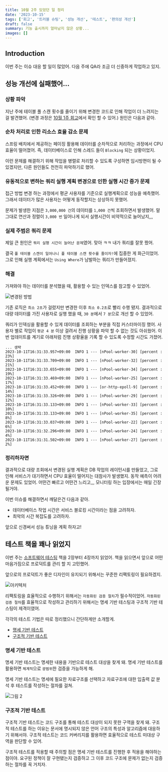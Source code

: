 ```yaml
---
title: 10월 2주 있었던 일 정리
date: '2023-10-15'
tags: ['회고', '트러블 슈팅', '성능 개선', '테스트', '편의성 개선']
draft: false
summary: 기능 출시까지 얼마남지 않은 상황...
images: []
---
```


## Introduction

이번 주는 이슈 대응 할 일이 많았어. 다음 주에 QA라 조금 더 신중하게 작업하고 있지.

<TOCInline toc={props.toc} exclude="Introduction" />

## 성능 개선에 실패했어...

### 상황 파악

지난 주에 테이블 풀 스캔 횟수를 줄이기 위해 변경한 코드로 인해 작업이 더 느려지는 걸 발견했어.
(변경 과정은 [10월 1주 회고](https://tis-blog.vercel.app/blog/reminiscence/10m1w)에서 확인 할 수 있어.)
원인은 다음과 같아.

### 순차 처리로 인한 리소스 효율 감소 문제

스프링 배치에서 제공하는 페이징 활용해 데이터를 순차적으로 처리하는 과정에서 CPU 효율이 떨어졌어.
즉, 데이터베이스로 인해 스레드 들이 `Blocking` 되는 상황이었지.

이런 문제를 해결하기 위해 작업을 병렬로 처리할 수 있도록 구성하면 임시방편이 될 수 있겠지만, 다른 원인들도 천천히 파악하기로 했어.

### 유동적으로 변하는 쿼리 실행 계획 변경으로 인한 실행 시간 증가 문제

접근 방법 변경 하는 과정에서 평균 사용자를 기준으로 실행계획으로 성능을 예측했어.
그래서 데이터가 많은 사용자는 어떻게 동작할지는 상상하지 못했어.

문제가 발생한 지점은 `3,000,000 건`의 데이터를 `1,000 건`씩 조회하면서 발생했어.
말 그대로 연산과 정렬이 `3,000 번` 일어나게 되서 실행시간이 비약적으로 늘어났지,,,

### 실제 주범은 쿼리 문제

제일 큰 원인은 `쿼리 실행 시간이 늘어난 문제`였어.
맞아 ㅋㅋ 내가 쿼리를 잘못 짰어.

결국 `풀 테이블 스캔이 일어나니 풀 테이블 스캔 횟수를 줄이자!`에 집중한 게 화근이었어.
그로 인해 실행 계획에서는 `Using Where`가 남발하는 쿼리가 만들어졌지.

### 해결

가져와야 하는 데이터를 분석했을 때, 활용할 수 있는 인덱스를 참고할 수 있었어.

![변경된 방법](/static/images/10m1w/1.png)

기존 로직은 `최소 2초`가 걸렸지만 변경한 이후 `최소 0.2초`로 빨리 수행 됐지.
결과적으로 대량 데이터를 가진 사용자로 실행 했을 때, `30 분`에서 `7 분`으로 개선 할 수 있었어.

쿼리가 인덱싱을 활용할 수 있게 데이터를 조회하는 부분을 직접 커스터마이징 했어.
사용자 별로 작업이 `평균 4 분` 이상 걸려서 진행 상황을 파악 할 수 없는 것도 아쉬웠어.
이번 업데이트를 계기로 아래처럼 진행 상황율을 기록 할 수 있도록 수정할 시간도 가졌어.

```
... 생략
2023-10-11T16:31:33.957+09:00  INFO 1 --- [nPool-worker-30] [percent : 23%]
2023-10-11T16:31:33.709+09:00  INFO 1 --- [nPool-worker-32] [percent : 21%]
2023-10-11T16:31:33.655+09:00  INFO 1 --- [nPool-worker-34] [percent : 19%]
2023-10-11T16:31:33.469+09:00  INFO 1 --- [nPool-worker-25] [percent : 17%]
2023-10-11T16:31:33.452+09:00  INFO 1 --- [or-http-epoll-9] [percent : 14%]
2023-10-11T16:31:33.326+09:00  INFO 1 --- [nPool-worker-29] [percent : 12%]
2023-10-11T16:31:33.133+09:00  INFO 1 --- [nPool-worker-33] [percent : 10%]
2023-10-11T16:31:33.133+09:00  INFO 1 --- [nPool-worker-35] [percent : 8%]
2023-10-11T16:31:33.037+09:00  INFO 1 --- [nPool-worker-22] [percent : 6%]
2023-10-11T16:31:32.296+09:00  INFO 1 --- [nPool-worker-24] [percent : 4%]
2023-10-11T16:31:31.502+09:00  INFO 1 --- [nPool-worker-27] [percent : 2%]
```

### 정리하자면

결과적으로 대량 조회에서 변경된 실행 계획은 DB 작업의 레이턴시를 만들었고, 그로 인해 서비스가 대기하면서 CPU 효율이 떨어지는 대참사가 발생했지.
동작 예측이 어려운 문제도 있었어. 어떤건 빠르고 어떤건 느리고,,, 모니터링 하는 입장에서는 매일 긴장될거야.

이번 이슈를 해결하면서 깨달은건 다음과 같아.

- 데이터베이스 작업 시간은 서비스 블로킹 시간이라는 점을 고려하자.
- 최악의 시간 복잡도를 고려하자.

앞으로 신경써서 성능 튜닝을 계획 하자고!

## 테스트 책을 꽤나 읽었지

이번 주는 [소프트웨어 테스팅](https://product.kyobobook.co.kr/detail/S000201055864) 책을 2장부터 4장까지 읽었어.
책을 읽으면서 앞으로 어떤 마음가짐으로 프로덕트를 관리 할 지 고민했어.

앞으로의 프로덕트가 좋은 디자인이 유지되기 위해서는 꾸준한 리팩토링이 필요하겠지.

![아키텍처](/static/images/10m2w/1.png)

리팩토링을 효율적으로 수행하기 위해서는 `자동화된 검증 절차`가 필수적이었어.
`자동화된 검증 절차`를 효율적으로 작성하고 관리하기 위해서는 명세 기반 테스팅과 구조적 기반 테스팅이 제격이였어.

각각의 테스트 기법은 따로 정리했으니 간단하게만 소개할게.

- [명세 기반 테스트](https://tis-blog.vercel.app/blog/log/effective-software-testing-2)
- [구조적 기반 테스트](https://tis-blog.vercel.app/blog/log/effective-software-testing-3)

### 명세 기반 테스트

명세 기반 테스트는 명세한 내용을 기반으로 테스트 대상을 찾게 돼. 명세 기반 테스트를 활용하면 `체계적`으로 `광범위`한 검증을 가능하게 해.

명세 기반 테스트는 명세에 필요한 자료구조를 선택하고 자료구조에 대한 입출력 값 분석 후 테스트를 작성하는 절차를 걸쳐.

![그림 2](/static/images/effective-software-testing-2/2.png)

### 구조적 기반 테스트

구조적 기반 테스트는 코드 구조를 통해 테스트 대상이 되지 못한 구역을 찾게 돼.
구조적 테스트를 하는 이유는 문서에 명시되지 않은 언어 구조의 특성과 알고리즘에 대응하기 위해서야.
구조적 테스트는 코드 커버리지를 활용하면 효율적으로 테스트 미대상 구역을 판단할 수 있어.

구조적 테스트를 적용할 때 주의할 점은 명세 기반 테스트를 진행한 후 적용을 해야하는 점이야.
요구된 정책이 잘 구현됐는지 검증하고 그 이후 코드 구조에 문제가 없는지 검증하는 절차를 꼭 거치자.
